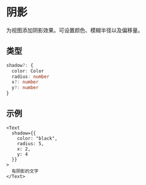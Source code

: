 # 阴影 

为视图添加阴影效果。可设置颜色、模糊半径以及偏移量。

## 类型

```ts
shadow?: {
  color: Color
  radius: number
  x?: number
  y?: number
}
```

## 示例

```tsx
<Text
  shadow={{
    color: "black",
    radius: 5,
    x: 2,
    y: 4
  }}
>
  有阴影的文字
</Text>
```

